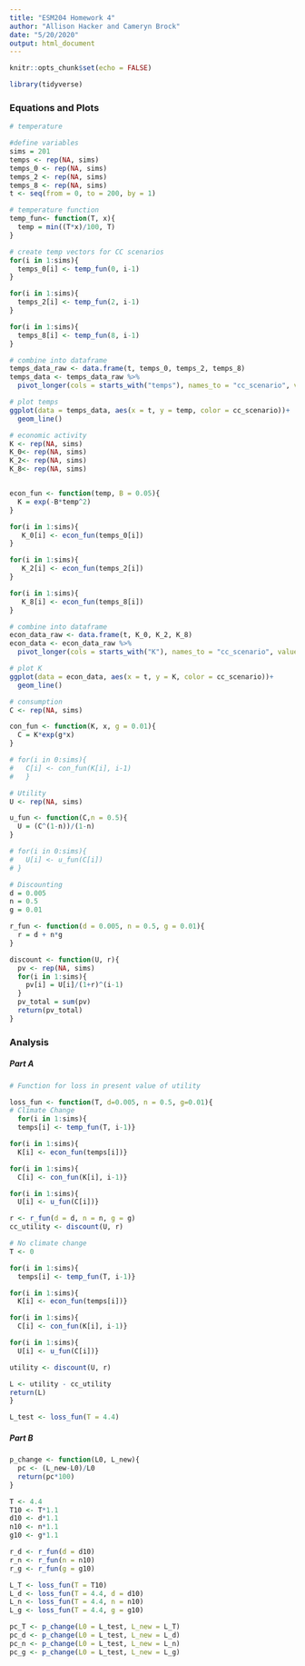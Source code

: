 ```yaml
---
title: "ESM204 Homework 4"
author: "Allison Hacker and Cameryn Brock"
date: "5/20/2020"
output: html_document
---
```


```r
knitr::opts_chunk$set(echo = FALSE)
```

```r
library(tidyverse)
```


### Equations and Plots
```r
# temperature

#define variables
sims = 201
temps <- rep(NA, sims)
temps_0 <- rep(NA, sims)
temps_2 <- rep(NA, sims)
temps_8 <- rep(NA, sims)
t <- seq(from = 0, to = 200, by = 1)

# temperature function
temp_fun<- function(T, x){
  temp = min((T*x)/100, T)
}

# create temp vectors for CC scenarios
for(i in 1:sims){
  temps_0[i] <- temp_fun(0, i-1)
}

for(i in 1:sims){
  temps_2[i] <- temp_fun(2, i-1)
}

for(i in 1:sims){
  temps_8[i] <- temp_fun(8, i-1)
}

# combine into dataframe
temps_data_raw <- data.frame(t, temps_0, temps_2, temps_8)
temps_data <- temps_data_raw %>% 
  pivot_longer(cols = starts_with("temps"), names_to = "cc_scenario", values_to = "temp")

# plot temps
ggplot(data = temps_data, aes(x = t, y = temp, color = cc_scenario))+
  geom_line()

```

```r
# economic activity
K <- rep(NA, sims)
K_0<- rep(NA, sims)
K_2<- rep(NA, sims)
K_8<- rep(NA, sims)


econ_fun <- function(temp, B = 0.05){
  K = exp(-B*temp^2)
}

for(i in 1:sims){
   K_0[i] <- econ_fun(temps_0[i])
}

for(i in 1:sims){
   K_2[i] <- econ_fun(temps_2[i])
}

for(i in 1:sims){
   K_8[i] <- econ_fun(temps_8[i])
}

# combine into dataframe
econ_data_raw <- data.frame(t, K_0, K_2, K_8)
econ_data <- econ_data_raw %>% 
  pivot_longer(cols = starts_with("K"), names_to = "cc_scenario", values_to = "K")

# plot K
ggplot(data = econ_data, aes(x = t, y = K, color = cc_scenario))+
  geom_line()
```

```r
# consumption
C <- rep(NA, sims)

con_fun <- function(K, x, g = 0.01){
  C = K*exp(g*x)
}

# for(i in 0:sims){
#   C[i] <- con_fun(K[i], i-1)
#   }
```

```r
# Utility
U <- rep(NA, sims)

u_fun <- function(C,n = 0.5){
  U = (C^(1-n))/(1-n)
}

# for(i in 0:sims){
#   U[i] <- u_fun(C[i])
# }
```

```r
# Discounting
d = 0.005
n = 0.5
g = 0.01

r_fun <- function(d = 0.005, n = 0.5, g = 0.01){
  r = d + n*g
}

discount <- function(U, r){
  pv <- rep(NA, sims)
  for(i in 1:sims){
    pv[i] = U[i]/(1+r)^(i-1)
  }
  pv_total = sum(pv)
  return(pv_total)
}
```

### Analysis

##### Part A
```r
# Function for loss in present value of utility

loss_fun <- function(T, d=0.005, n = 0.5, g=0.01){
# Climate Change
  for(i in 1:sims){
  temps[i] <- temp_fun(T, i-1)}

for(i in 1:sims){
  K[i] <- econ_fun(temps[i])}

for(i in 1:sims){
  C[i] <- con_fun(K[i], i-1)}

for(i in 1:sims){
  U[i] <- u_fun(C[i])}

r <- r_fun(d = d, n = n, g = g)
cc_utility <- discount(U, r)

# No climate change
T <- 0

for(i in 1:sims){
  temps[i] <- temp_fun(T, i-1)}

for(i in 1:sims){
  K[i] <- econ_fun(temps[i])}

for(i in 1:sims){
  C[i] <- con_fun(K[i], i-1)}

for(i in 1:sims){
  U[i] <- u_fun(C[i])}

utility <- discount(U, r)

L <- utility - cc_utility
return(L)
}

L_test <- loss_fun(T = 4.4)
```


##### Part B
```r

p_change <- function(L0, L_new){
  pc <- (L_new-L0)/L0
  return(pc*100)
}

T <- 4.4
T10 <- T*1.1
d10 <- d*1.1
n10 <- n*1.1
g10 <- g*1.1

r_d <- r_fun(d = d10)
r_n <- r_fun(n = n10)
r_g <- r_fun(g = g10)

L_T <- loss_fun(T = T10)
L_d <- loss_fun(T = 4.4, d = d10)
L_n <- loss_fun(T = 4.4, n = n10)
L_g <- loss_fun(T = 4.4, g = g10)

pc_T <- p_change(L0 = L_test, L_new = L_T)
pc_d <- p_change(L0 = L_test, L_new = L_d)
pc_n <- p_change(L0 = L_test, L_new = L_n)
pc_g <- p_change(L0 = L_test, L_new = L_g)
```
